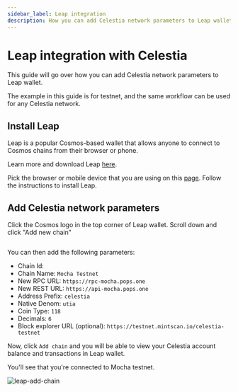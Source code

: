 ```yaml
---
sidebar_label: Leap integration 
description: How you can add Celestia network parameters to Leap wallet.
---
```


# Leap integration with Celestia


This guide will go over how you can add Celestia network parameters to Leap wallet.

The example in this guide is for <InlineText constant={constants.mochaChainId} /> testnet, and the same workflow can be used for any Celestia network.

## Install Leap

Leap is a popular Cosmos-based wallet that allows anyone
to connect to Cosmos chains from their browser or phone.

Learn more and download Leap [here](https://www.leapwallet.io/).

Pick the browser or mobile device that you are using on this
[page](https://www.leapwallet.io/download).
Follow the instructions to install Leap.

## Add Celestia network parameters

Click the Cosmos logo in the top corner of Leap wallet. Scroll down and
click "Add new chain"

<Image img={leapGif} width={400}/>

You can
then add the following parameters:

* Chain Id: <InlineText constant={constants.mochaChainId} />
* Chain Name: `Mocha Testnet`
* New RPC URL: `https://rpc-mocha.pops.one`
* New REST URL: `https://api-mocha.pops.one`
* Address Prefix: `celestia`
* Native Denom: `utia`
* Coin Type: `118`
* Decimals: `6`
* Block explorer URL (optional): `https://testnet.mintscan.io/celestia-testnet`

Now, click `Add chain` and you will be able to view your Celestia
account balance and transactions in Leap wallet.

You'll see that you're connected to Mocha testnet.

![leap-add-chain](../img/leap/leap.png)
